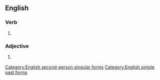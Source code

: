 ==English==

===Verb===
{{head|en}}

# {{archaic}} {{form of|Second-person singular simple past of|may}}

===Adjective===
{{head|en}}

# {{obsolete}} {{superlative of|might}}

[[Category:English second-person singular forms]]
[[Category:English simple past forms]]
